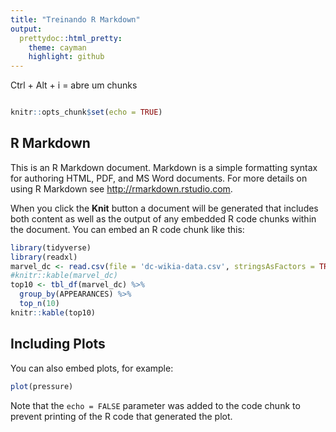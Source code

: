 ```yaml
---
title: "Treinando R Markdown"
output:
  prettydoc::html_pretty:
    theme: cayman
    highlight: github
---
```


Ctrl + Alt + i = abre um chunks
```r

```

```r
knitr::opts_chunk$set(echo = TRUE)
```

## R Markdown

This is an R Markdown document. Markdown is a simple formatting syntax for authoring HTML, PDF, and MS Word documents. For more details on using R Markdown see <http://rmarkdown.rstudio.com>.

When you click the **Knit** button a document will be generated that includes both content as well as the output of any embedded R code chunks within the document. You can embed an R code chunk like this:

```r
library(tidyverse)
library(readxl)
marvel_dc <- read.csv(file = 'dc-wikia-data.csv', stringsAsFactors = TRUE)
#knitr::kable(marvel_dc)
top10 <- tbl_df(marvel_dc) %>%
  group_by(APPEARANCES) %>%
  top_n(10)
knitr::kable(top10)
```

## Including Plots

You can also embed plots, for example:

```r
plot(pressure)
```

Note that the `echo = FALSE` parameter was added to the code chunk to prevent printing of the R code that generated the plot.
